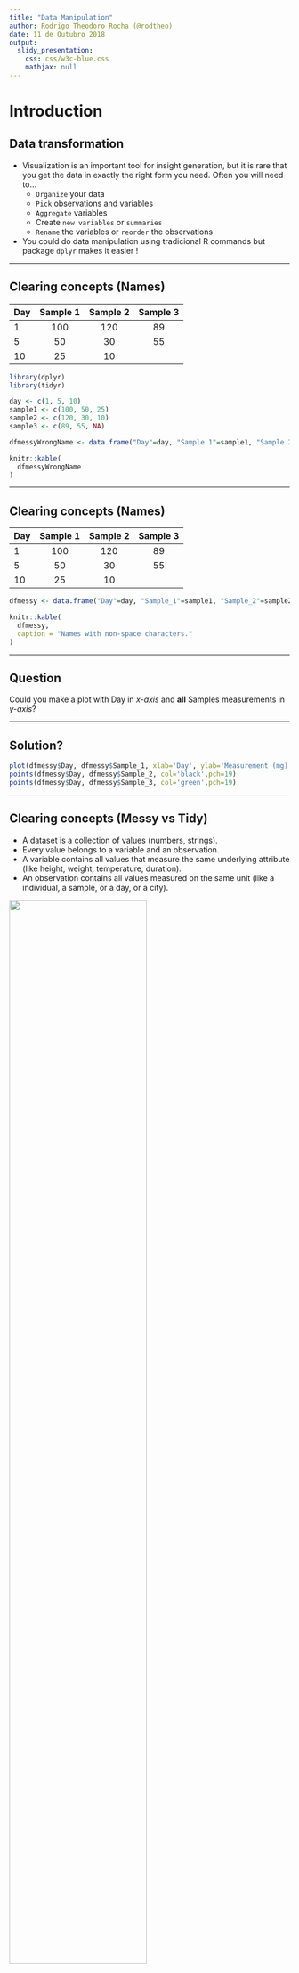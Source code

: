 ```yaml
---
title: "Data Manipulation"
author: Rodrigo Theodoro Rocha (@rodtheo)
date: 11 de Outubro 2018
output: 
  slidy_presentation:
    css: css/w3c-blue.css
    mathjax: null
---
```



# Introduction


## Data transformation

* Visualization is an important tool for insight generation, but it is rare that you get the data in exactly the right form you need. Often you will need to...
    - `Organize` your data
    - `Pick` observations and variables
    - `Aggregate` variables
	- Create `new variables` or `summaries`
	- `Rename` the variables or `reorder` the observations

* You could do data manipulation using tradicional R commands but package `dplyr` makes it easier !

* * *

## Clearing concepts (Names)

| Day | Sample 1 | Sample 2 | Sample 3 |
|-----|:--------:|:--------:|:--------:|
| 1   |   100    |    120   |   89     |
| 5   |   50    |    30   |   55     |
| 10   |   25    |    10   |        |

```r
library(dplyr)
library(tidyr)
```

```r

day <- c(1, 5, 10)
sample1 <- c(100, 50, 25)
sample2 <- c(120, 30, 10)
sample3 <- c(89, 55, NA)

dfmessyWrongName <- data.frame("Day"=day, "Sample 1"=sample1, "Sample 2"=sample2, "Sample 3"=sample3)
```
```r
knitr::kable(
  dfmessyWrongName
)
```

* * * 

## Clearing concepts (Names)

| Day | Sample 1 | Sample 2 | Sample 3 |
|-----|:--------:|:--------:|:--------:|
| 1   |   100    |    120   |   89     |
| 5   |   50    |    30   |   55     |
| 10   |   25    |    10   |        |

```r


dfmessy <- data.frame("Day"=day, "Sample_1"=sample1, "Sample_2"=sample2, "Sample_3"=sample3)


```

```r
knitr::kable(
  dfmessy, 
  caption = "Names with non-space characters."
)
```


* * *

## Question

Could you make a plot with Day in *x-axis* and **all** Samples measurements in *y-axis*?

* * *

## Solution?

```r

plot(dfmessy$Day, dfmessy$Sample_1, xlab='Day', ylab='Measurement (mg)', col='red',pch=19)
points(dfmessy$Day, dfmessy$Sample_2, col='black',pch=19)
points(dfmessy$Day, dfmessy$Sample_3, col='green',pch=19)

```


* * *

## Clearing concepts (Messy vs Tidy)

- A dataset is a collection of values (numbers, strings).
- Every value belongs to a variable and an observation.
- A variable contains all values that measure the same underlying attribute (like height, weight, temperature, duration).
- An observation contains all values measured on the same unit (like a individual, a sample, or a day, or a city).

![](img/tidy-1.png){.shadow width=70%}

* * *

## Clearing concepts (ex Tidy)

```r

dftidy <- gather(dfmessy, Sample_1, Sample_2, Sample_3, key = 'samples', value='measurement')


```

![](img/messy2tidy.png){.shadow width=70%}

* * *

# How to Tidy Data

- Reshape your data to answer your questions with `tidyr` package.
- In a Tidy data:
    * Each variable must have its own column.
    * Each observation must have its own row.
    * Each value must have its own cell.

* What are our variables ?

    >- [Day]{.red-bg} [Samples]{.red-bg} [Measurements]{.red-bg}   
    
* What are our observations ?

    >- Sample_1 in day 1, Sample_1 in day 2, Sample_1 in day 3 and so on..

```r
knitr::kable(
  dfmessy
)
```

* * *

## Gathering

- Gathering:  some of the column names are not names of variables, but _values_ of a variable.

```r
library(nycflights13)
```

```r
library(tidyr)
```

```r
gather(dfmessy, Sample_1, Sample_2, Sample_3, key = 'Samples', value = 'Measurements')
```

* * *

## Gather

- Tidying your data can be annoying..

- Tips:
    - avoid naming your new columns with the same names as old

* * *

## Better Solution

```r
plot(dftidy$Day, dftidy$measurement, xlab='Day', ylab='Measurement (mg)',col=as.factor(dftidy$samples), pch=19)
```

* * * 

## Question

- Load the `iris` dataset typing the code below and check if this data frame is in tidy or messy shape.

<img width=50% height=50% src="img/iris.png"></img>

```r
data("iris")
``` 



* * *

# The pipe: `%>%`

- Free us from creating intermediate objects

- Useful to concatenate multiple operations

![](img/separate.png){.shadow width=75%}

* * *

# Selecting columns with `select()`

- Narrowing in on the variables (columns) you`re interested in
- Allows you to select specific variables (columns)

- Syntax:

|       [select(]{.red .monospace}[\<name of the data frame\>]{.blue .monospace}[,]{.red .monospace}[ \ \<name of columns\>]{.blue .monospace}[)]{.red .monospace} 
|

```r
# Select columns by name: Species, Sepal.Length

select(iris, Species, Sepal.Length)

# Select all columns between Sepal.Length and Petal.Width (inclusive)

select(iris, Sepal.Length:Petal.Width)

# Select all columns except Sepal.Length

select(iris_tidy, -Sepal.Length)

```

* * *

## Organize our data

* Is it in a tidy or a messy shape ?

![](img/view_less.png){.shadow width=70%}

* * *

## Gathering


1. Identify the variables which must be gathered resulting in a tidy data frame. Use the function `gather()` to arrange the first 4 columns into a variable called `Measure_Type` and its corresponding values into variable `Values`. Tip: select columns between with operator `:`

```r
gather( <put variables here> , key="sample", value="expression")
```

* * *

## Answer

```r

iris_tidy <- iris %>% gather(Sepal.Length:Petal.Width, key="Measure_type", value = "Values")

```

```r
knitr::kable(
  head(iris_tidy)
)

```

* * *

## Rename a column

```r

rename(iris_tidy, Vals = Values)

```

* * *

# Filter rows with `filter()`

- Subset observations based on their values.
- Syntax:

|       [filter(]{.red .monospace}[\<name of the data frame\>]{.blue .monospace}[,]{.red .monospace}[ \ \<argument(s) that filter the data frame\>]{.blue .monospace}[)]{.red .monospace} 
|

```r
filter(iris_tidy, Species == "versicolor")
```

* * *

## Back to Filter

- Filter the observations that belong to setosa species with Sepal Length bigger than 1 cm.

```r
filter(iris_tidy, Species=="setosa", Values > 1.0)
```

* * *

## Use Logical Operators

- Which one of the following commands should we use to find all individuals with Sepal Length or Petal Length bigger than 4 cm ?

```r
filter(iris_tidy, Sepal.Length > 4 & Petal.Length > 4)
```

```r
filter(iris_tidy, Sepal.Length > 4 | Petal.Length > 4)
```

* * * 

## Logical Operators

![](img/transform-logical.png){.shadow width=70%}

* * *

## Missing Values

- R reports not available information as `NA`
- It can be "contagious" to analysis
    - Suppose we want to calculate the mean expression of all genes
        
        `> mean(cleaned_data$expression)`
        
    >- However, we get this message: [NA]{.red-bg}    
- We have to handle `NAs`
    - default to dplyr is to ignore them
    - would like to know how many NAs?
        >- Ex: filter(cleaned_data,  `is.na(expression)` )

* * *

# Adding columns with `mutate()`

- Add new columns that are functions of existing columns
- Syntax:

|       [mutate(]{.red .monospace}[\<name of the data frame or nothing if using pipe\>]{.blue .monospace}[,]{.red .monospace}
|       [ \ \<name of new column\>]{.blue .monospace}[=]{.red .monospace}[\<operation on existing columns\>]{.blue .monospace}[,]{.red .monospace} 
|       [ \ \<name of another new column\>]{.blue .monospace}[=]{.red .monospace}[\<another operation on existing columns\>]{.blue .monospace}[)]{.red .monospace} 
|

```r

iris_tidy %>% mutate(log_values = log2(Values))

```

- Useful creation functions:
  * Arithmectic operators: `+`, `-`, `/`, `*`
  * Logs: `log2()`, `log10()`
  
* * *

# Sorting rows with `arrange()`

- Order rows in a data frame

1. In ascending order by one or more columns (variables):

```r
arrange(iris_tidy, Values)
```

2. Use `desc()` to re-order in descending order:

```r
arrange(iris_tidy, desc(Values))
```


* * *

## Exercise

1. Find the 10 most expressed genes when restricted by nutrient leucine (L).

* * *

## Exercise

1. Find the 10 most expressed genes when restricted by nutrient leucine (L).

```r

#top10 <- cleaned_data %>% filter(nutrient == "L") %>%
                        #      arrange(desc(expression))

#top10_leu <- top10[1:10,]
#top10_leu
```

* * *

# Summarizing data with `summarise()`

- Collapses a data frame to a "single row"
- Syntax:

|       [summarise(]{.red .monospace}[\<name of the data frame or nothing if using pipe\>]{.blue .monospace}[,]{.red .monospace}
|       [ \ \<name of new column\>]{.blue .monospace}[=]{.red .monospace}[\<summarised value\>]{.blue .monospace}[)]{.red .monospace} 
|
|

```r
summarise(iris_tidy, mean_expression = mean(Values, na.rm = TRUE))
```

- We can use function `n()` to count the number of observations

```r
summarise(iris_tidy, mean_expression = mean(Values, na.rm = TRUE), count = n())
```

* * *

- Powerfull when paired with `group_by()`
    * This changes the unit of analysis from the complete dataset to individual groups
    * Example: 

```r
# The exactly above code applied to a data frame grouped by nutrient and rate, 
# we get the average delay per date
iris_tidy %>% 
  group_by(Species, Measure_type) %>%
    summarise(mean_measure = mean(Values, na.rm = TRUE), count = n())

```

* * *

## Summary functions

- Measures of location: `mean()`, `median()`
- Measures of spread: `sd()`
- Measures of rank: `min()`, `max()`
    - Example: the most and least expression values?
    
    
```r
iris_tidy %>%
  group_by(Species, Measure_type) %>% 
    summarise(
      least_expr = min(Values),
      most_expr = max(Values)
    )
```

* * *

## Summary functions

- Measures of location: `mean()`, `median()`
- Measures of spread: `sd()`
- Measures of rank: `min()`, `max()`
    * Example: the most and least expression values?
    * First we have to filter the missing values !

```r
#cleaned_data %>%
#  filter(!is.na(expression)) %>%
#  group_by(nutrient, rate) %>% 
#    summarise(
#      least_expr = min(expression),
#      most_expr = max(expression)
#    )
```

* * *

```r
#library(ggplot2)
```

```r
#cleaned_data %>%
#        filter(BP == "leucine biosynthesis") %>%
#        ggplot(aes(rate, expression, color = nutrient)) +
#        geom_point() +
#        geom_line() +
#        facet_wrap(~name)
```

* * *

# Take home message

- `dplyr` and `tidyr` functions to manipulate your data:
  - `gather()`
  - `separate()`
  - `filter()`
  - `select()`
  - `mutate()`
  - `arrange()`
  - `summarise()`
  
* * *

## Bibliography


http://varianceexplained.org/r/tidy-genomics/

http://r4ds.had.co.nz/transform.html

* * *